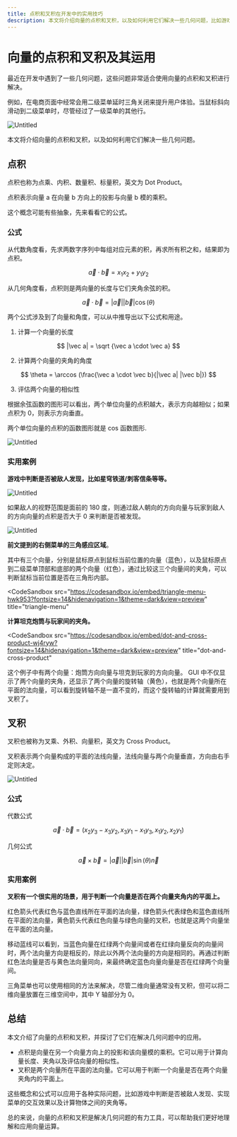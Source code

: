 ```yaml
---
title: 点积和叉积在开发中的实用技巧
description: 本文将介绍向量的点积和叉积，以及如何利用它们解决一些几何问题，比如游戏中判断是否被敌人发现、实现菜单的交互效果以及计算物体之间的夹角等。
---
```



# 向量的点积和叉积及其运用

最近在开发中遇到了一些几何问题，这些问题非常适合使用向量的点积和叉积进行解决。

例如，在电商页面中经常会用二级菜单延时三角关闭来提升用户体验。当鼠标斜向滑动到二级菜单时，尽管经过了一级菜单的其他行。

![Untitled](/assets/posts/dot-and-cross-product/1.1.png)

本文将介绍向量的点积和叉积，以及如何利用它们解决一些几何问题。

## 点积

点积也称为点乘、内积、数量积、标量积，英文为 Dot Product。

点积表示向量 a 在向量 b 方向上的投影与向量 b 模的乘积。

这个概念可能有些抽象，先来看看它的公式。

### **公式**

从代数角度看，先求两数字序列中每组对应元素的积，再求所有积之和，结果即为点积。

$$
\vec a \cdot \vec b = x_1 x_2 + y_1 y_2
$$

从几何角度看，点积则是两向量的长度与它们夹角余弦的积。

$$
\vec a  \cdot \vec b = |\vec a| |\vec b| \cos(\theta)
$$

两个公式涉及到了向量和角度，可以从中推导出以下公式和用途。

1. 计算一个向量的长度

$$
|\vec a| = \sqrt {\vec a \cdot \vec a}
$$

2. 计算两个向量的夹角的角度

$$
\theta = \arccos (\frac{\vec a \cdot \vec b}{|\vec a| |\vec b|})
$$

3. 评估两个向量的相似性

根据余弦函数的图形可以看出，两个单位向量的点积越大，表示方向越相似；如果点积为 0，则表示方向垂直。

两个单位向量的点积的函数图形就是 cos 函数图形.

![Untitled](/assets/posts/dot-and-cross-product/2.1.png)

### 实用案例

**游戏中判断是否被敌人发现，比如星穹铁道/刺客信条等等。**

![Untitled](/assets/posts/dot-and-cross-product/2.2.png)

如果敌人的视野范围是面前的 180 度，则通过敌人朝向的方向向量与玩家到敌人的方向向量的点积是否大于 0 来判断是否被发现。

![Untitled](/assets/posts/dot-and-cross-product/2.3.png)

**前文提到的右侧菜单的三角感应区域**。

其中有三个向量，分别是鼠标原点到鼠标当前位置的向量（蓝色），以及鼠标原点到二级菜单顶部和底部的两个向量（红色），通过比较这三个向量间的夹角，可以判断鼠标当前位置是否在三角形内部。

<CodeSandbox
  src="https://codesandbox.io/embed/triangle-menu-hwk953?fontsize=14&hidenavigation=1&theme=dark&view=preview"
  title="triangle-menu"
></CodeSandbox>

**计算坦克炮筒与玩家间的夹角。**

<CodeSandbox
  src="https://codesandbox.io/embed/dot-and-cross-product-wj4ryw?fontsize=14&hidenavigation=1&theme=dark&view=preview"
  title="dot-and-cross-product"
></CodeSandbox>

这个例子中有两个向量：炮筒方向向量与坦克到玩家的方向向量。
GUI 中不仅显示了两个向量的夹角，还显示了两个向量的旋转轴（黄色），也就是两个向量所在平面的法向量，可以看到旋转轴不是一直不变的，而这个旋转轴的计算就需要用到叉积了。

## 叉积

叉积也被称为叉乘、外积、向量积，英文为 Cross Product。

叉积表示两个向量构成的平面的法线向量，法线向量与两个向量垂直，方向由右手定则决定。

![Untitled](/assets/posts/dot-and-cross-product/3.1.png)

### **公式**

代数公式

$$
\vec a \cdot \vec b = (x_2 y_3 - x_3 y_2,  x_3 y_1 - x_1 y_3,  x_1 y_2, x_2 y_1)
$$

几何公式

$$
\vec a \times \vec b = |\vec a| |\vec b| \sin(\theta) \vec n
$$

### 实用案例

**叉积有一个很实用的场景，用于判断一个向量是否在两个向量夹角内的平面上。**

红色箭头代表红色与蓝色直线所在平面的法向量，绿色箭头代表绿色和蓝色直线所在平面的法向量，黄色箭头代表红色向量与绿色向量的叉积，也就是这两个向量坐在平面的法向量。

<CodeSandbox
  src="https://codesandbox.io/embed/cross-product-zcfnm6?fontsize=14&hidenavigation=1&theme=dark&view=preview"
  title="cross-product"
/>

移动蓝线可以看到，当蓝色向量在红绿两个向量间或者在红绿向量反向的向量间时，两个法向量方向是相反的，除此以外两个法向量的方向是相同的。再通过判断红色法向量是否与黄色法向量同向，来最终确定蓝色向量向量是否在红绿两个向量间。

三角菜单也可以使用相同的方法来解决，尽管二维向量通常没有叉积，但可以将二维向量放置在三维空间中，其中 Y 轴部分为 0。

## 总结

本文介绍了向量的点积和叉积，并探讨了它们在解决几何问题中的应用。

- 点积是向量在另一个向量方向上的投影和该向量模的乘积。它可以用于计算向量长度、夹角以及评估向量的相似性。
- 叉积是两个向量所在平面的法向量。它可以用于判断一个向量是否在两个向量夹角内的平面上。

这些概念和公式可以应用于各种实际问题，比如游戏中判断是否被敌人发现、实现菜单的交互效果以及计算物体之间的夹角等。

总的来说，向量的点积和叉积是解决几何问题的有力工具，可以帮助我们更好地理解和应用向量运算。
